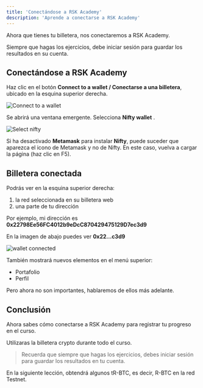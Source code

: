 ---
title: 'Conectándose a RSK Academy'
description: 'Aprende a conectarse a RSK Academy'
---

Ahora que tienes tu billetera, nos conectaremos a RSK Academy.

Siempre que hagas los ejercicios,
debe iniciar sesión para guardar los resultados en su cuenta.

## Conectándose a RSK Academy

Haz clic en el botón **Connect to a wallet / Conectarse a una billetera**, ubicado en la esquina superior derecha.

![Connect to a wallet](/img/courses/dev/01/connecting-to-academy/image-01.png)

Se abrirá una ventana emergente. Selecciona **Nifty wallet** .

![Select nifty](/img/courses/dev/01/connecting-to-academy/image-02.png)

Si ha desactivado **Metamask** para instalar **Nifty**,
puede suceder que aparezca el icono de Metamask y no de Nifty.
En este caso, vuelva a cargar la página (haz clic en F5).

## Billetera conectada

Podrás ver en la esquina superior derecha:

1. la red seleccionada en su billetera web
2. una parte de tu dirección

Por ejemplo, mi dirección es 
**0x22798Ee56FC4012b9eDcC870429475129D7ec3d9**

En la imagen de abajo puedes ver **0x22...c3d9**

![wallet connected](/img/courses/dev/01/connecting-to-academy/image-03.png)

También mostrará nuevos elementos en el menú superior:

- Portafolio
- Perfil

Pero ahora no son importantes, hablaremos de ellos más adelante.

## Conclusión

Ahora sabes cómo conectarse a RSK Academy para registrar tu progreso en el curso.

Utilizaras la billetera crypto durante todo el curso.

> Recuerda que siempre que hagas los ejercicios,
> debes iniciar sesión para guardar los resultados en tu cuenta.

En la siguiente lección, obtendrá algunos tR-BTC, es decir, R-BTC en la red Testnet.
